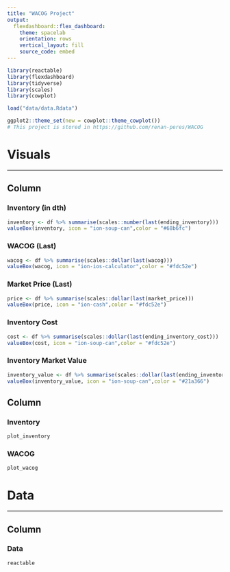 ```yaml
---
title: "WACOG Project"
output: 
  flexdashboard::flex_dashboard:
    theme: spacelab
    orientation: rows
    vertical_layout: fill
    source_code: embed
---
```


```r
library(reactable)
library(flexdashboard)
library(tidyverse)
library(scales)
library(cowplot)

load("data/data.Rdata")

ggplot2::theme_set(new = cowplot::theme_cowplot())
# This project is stored in https://github.com/renan-peres/WACOG
```

# Visuals

-----------------------------------------------------------------------

## Column {data-width=500}

### Inventory (in dth)

```r
inventory <- df %>% summarise(scales::number(last(ending_inventory)))
valueBox(inventory, icon = "ion-soup-can",color = "#68b6fc")
```

### WACOG (Last)

```r
wacog <- df %>% summarise(scales::dollar(last(wacog)))
valueBox(wacog, icon = "ion-ios-calculator",color = "#fdc52e")
```

### Market Price (Last)

```r
price <- df %>% summarise(scales::dollar(last(market_price)))
valueBox(price, icon = "ion-cash",color = "#fdc52e")
```

### Inventory Cost

```r
cost <- df %>% summarise(scales::dollar(last(ending_inventory_cost)))
valueBox(cost, icon = "ion-soup-can",color = "#fdc52e")
```

### Inventory Market Value

```r
inventory_value <- df %>% summarise(scales::dollar(last(ending_inventory_market_value)))
valueBox(inventory_value, icon = "ion-soup-can",color = "#21a366")
```

## Column {data-width=500}

### Inventory 

```r
plot_inventory
```

### WACOG

```r
plot_wacog
```


# Data

-----------------------------------------------------------------------

## Column {data-width=1000}

### Data

```r
reactable
```
